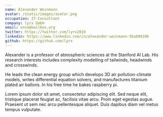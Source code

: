 ```yaml
---
name: Alexander Weinmann
avatar: /static/images/avatar.png
occupation: IT-Consultant
company: lyrx GmbH
email: enna@mailbox.org
twitter: https://twitter.com/lyrx2010
linkedin: https://www.linkedin.com/in/alexander-weinmann-5ba898106
github: https://github.com/lyrx
---
```


Alexander is a professor of atmospheric sciences at the Stanford AI Lab.
His research interests includes complexity modelling of tailwinds, headwinds and crosswinds.

He leads the clean energy group which develops 3D air pollution-climate models,
writes differential equation solvers, and manufactures titanium plated air ballons.
In his free time he bakes raspberry pi.

Lorem ipsum dolor sit amet, consectetur adipiscing elit.
Sed neque elit, tristique placerat feugiat ac, facilisis vitae arcu.
Proin eget egestas augue. Praesent ut sem nec arcu pellentesque aliquet.
Duis dapibus diam vel metus tempus vulputate.
